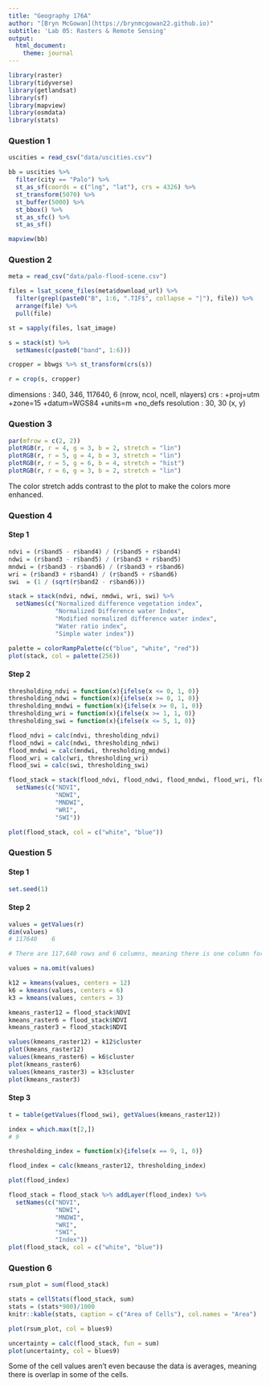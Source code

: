 ```yaml
---
title: "Geography 176A"
author: "[Bryn McGowan](https://brynmcgowan22.github.io)"
subtitle: 'Lab 05: Rasters & Remote Sensing'
output:
  html_document:
    theme: journal
---
```


```r
library(raster)
library(tidyverse)
library(getlandsat)
library(sf)
library(mapview)
library(osmdata)
library(stats)
```

### Question 1

```r
uscities = read_csv("data/uscities.csv")

bb = uscities %>%
  filter(city == "Palo") %>%
  st_as_sf(coords = c("lng", "lat"), crs = 4326) %>%
  st_transform(5070) %>%
  st_buffer(5000) %>%
  st_bbox() %>%
  st_as_sfc() %>%
  st_as_sf()

mapview(bb)

```

### Question 2

```r
meta = read_csv("data/palo-flood-scene.csv")

files = lsat_scene_files(meta$download_url) %>%
  filter(grepl(paste0("B", 1:6, ".TIF$", collapse = "|"), file)) %>%
  arrange(file) %>%
  pull(file)

st = sapply(files, lsat_image)

s = stack(st) %>%
  setNames(c(paste0("band", 1:6)))

cropper = bbwgs %>% st_transform(crs(s))

r = crop(s, cropper)
```
dimensions : 340, 346, 117640, 6  (nrow, ncol, ncell, nlayers)
crs        : +proj=utm +zone=15 +datum=WGS84 +units=m +no_defs
resolution : 30, 30  (x, y)

### Question 3
```r
par(mfrow = c(2, 2))
plotRGB(r, r = 4, g = 3, b = 2, stretch = "lin")
plotRGB(r, r = 5, g = 4, b = 3, stretch = "lin")
plotRGB(r, r = 5, g = 6, b = 4, stretch = "hist")
plotRGB(r, r = 6, g = 3, b = 2, stretch = "lin")
```
The color stretch adds contrast to the plot to make the colors more enhanced.

### Question 4
#### Step 1
```r
ndvi = (r$band5 - r$band4) / (r$band5 + r$band4)
ndwi = (r$band3 - r$band5) / (r$band3 + r$band5)
mndwi = (r$band3 - r$band6) / (r$band3 + r$band6)
wri = (r$band3 + r$band4) / (r$band5 + r$band6)
swi  = (1 / (sqrt(r$band2 - r$band6)))

stack = stack(ndvi, ndwi, nmdwi, wri, swi) %>%
  setNames(c("Normalized difference vegetation index",
             "Normalized Difference water Index",
             "Modified normalized difference water index",
             "Water ratio index",
             "Simple water index"))

palette = colorRampPalette(c("blue", "white", "red"))
plot(stack, col = palette(256))
```

#### Step 2
```r
thresholding_ndvi = function(x){ifelse(x <= 0, 1, 0)}
thresholding_ndwi = function(x){ifelse(x >= 0, 1, 0)}
thresholding_mndwi = function(x){ifelse(x >= 0, 1, 0)}
thresholding_wri = function(x){ifelse(x >= 1, 1, 0)}
thresholding_swi = function(x){ifelse(x <= 5, 1, 0)}

flood_ndvi = calc(ndvi, thresholding_ndvi)
flood_ndwi = calc(ndwi, thresholding_ndwi)
flood_mndwi = calc(mndwi, thresholding_mndwi)
flood_wri = calc(wri, thresholding_wri)
flood_swi = calc(swi, thresholding_swi)

flood_stack = stack(flood_ndvi, flood_ndwi, flood_mndwi, flood_wri, flood_swi) %>%
  setNames(c("NDVI",
             "NDWI",
             "MNDWI",
             "WRI",
             "SWI"))

plot(flood_stack, col = c("white", "blue"))
```

### Question 5
#### Step 1
```r
set.seed(1)
```

#### Step 2
```r
values = getValues(r)
dim(values)
# 117640    6

# There are 117,640 rows and 6 columns, meaning there is one column for each band of the raster stack

values = na.omit(values)

k12 = kmeans(values, centers = 12)
k6 = kmeans(values, centers = 6)
k3 = kmeans(values, centers = 3)

kmeans_raster12 = flood_stack$NDVI
kmeans_raster6 = flood_stack$NDVI
kmeans_raster3 = flood_stack$NDVI

values(kmeans_raster12) = k12$cluster
plot(kmeans_raster12)
values(kmeans_raster6) = k6$cluster
plot(kmeans_raster6)
values(kmeans_raster3) = k3$cluster
plot(kmeans_raster3)
```

#### Step 3
```r
t = table(getValues(flood_swi), getValues(kmeans_raster12))

index = which.max(t[2,])
# 9

thresholding_index = function(x){ifelse(x == 9, 1, 0)}

flood_index = calc(kmeans_raster12, thresholding_index)

plot(flood_index)

flood_stack = flood_stack %>% addLayer(flood_index) %>% 
  setNames(c("NDVI",
             "NDWI",
             "MNDWI",
             "WRI",
             "SWI",
             "Index"))
plot(flood_stack, col = c("white", "blue"))

```

### Question 6
```r
rsum_plot = sum(flood_stack)

stats = cellStats(flood_stack, sum)
stats = (stats*900)/1000
knitr::kable(stats, caption = c("Area of Cells"), col.names = "Area")

plot(rsum_plot, col = blues9)

uncertainty = calc(flood_stack, fun = sum)
plot(uncertainty, col = blues9)
```
Some of the cell values aren't even because the data is averages, meaning there is overlap in some of the cells.
